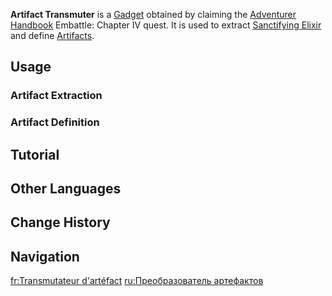 {{Item Infobox
|id           = 220109
|image        = Item Artifact Transmuter.png
|type         = Gadgets
|invCategory  = Gadgets
|quality      = 4
|effect       = Extract [[Sanctifying Elixir]] and define [[Artifact]]s.
|description  = Extractable Sanctifying Elixir Remaining This Cycle: 1<br><br>·Consume [[Sanctifying Elixir]] to generate [[Artifact]]s through the process of Definition, or consume Artifacts to obtain Sanctifying Elixir through the process of Extraction.<br>·During each cycle, there is a limit on both the amount of Sanctifying Elixir that can be extracted and the number of times that Artifacts of each Set can be defined.<br><br>Artifacts draw their power from stories. This explains how it is possible to attempt to create Artifacts through sacred writings. Legend tells of an instance where seventy sages independently produced identical translations of the same source text; and thus, the original text was considered to be sacred. A person has only to place their hand on this machine and the story behind the Artifact will naturally flow out of it.
|source1      = [[Adventurer Handbook]] [[Adventurer Handbook/Embattle Rewards#Chapter IV|Embattle: Chapter IV]]
|reusable     = Yes
|usage        = Inventory
|memento      = No
}}
'''Artifact Transmuter''' is a [[Gadget]] obtained by claiming the [[Adventurer Handbook]] Embattle: Chapter IV quest. It is used to extract [[Sanctifying Elixir]] and define [[Artifact]]s.

==Usage==
===Artifact Extraction===
{{Transclude|Artifact|Extraction|main=1}}

===Artifact Definition===
{{Transclude|Artifact|Definition|main=1}}

==Tutorial==
{{Tutorial|Artifact Definition and Extraction}}

==Other Languages==
{{Other Languages
|en       = Artifact Transmuter
|zhs      = 圣言自明机
|zhs_rm   = Shèngyán Zìmíng Jī
|zht      = 聖言自明機
|zht_rm   = 
|zh_tl    = 
|ja       = 聖言のタイプライター
|ja_rm    = Seigen no Taipuraitaa{{Assumed}}
|ja_tl    = 
|ko       = 성유물 해석기
|ko_tl    = 
|es       = Redactadora consagratoria
|es_tl    = Consecrating Editor
|fr       = Transmutateur d'artéfact
|fr_tl    = Artifact Transmuter
|ru       = Преобразователь артефактов
|ru_tl    = Artifact Transformer
|th       = เครื่องแปลงอาร์ติแฟกต์
|th_rm    = 
|th_tl    = 
|vi       = Máy Biến Đổi Di Vật
|vi_tl    = 
|de       = Artefakt-Umwandler
|de_tl    = Artifact Transmuter
|id       = Artifact Transmuter
|pt       = Transmutador de Artefato
|pt_tl    = 
|tr       = Yadigar Dönüştürücü
|tr_tl    = 
|it       = Trasmutatore di manufatti
|it_tl    = 
}}

==Change History==
{{Change History|5.0}}

==Navigation==
{{Gadget Navbox}}

[[fr:Transmutateur d'artéfact]]
[[ru:Преобразователь артефактов]]